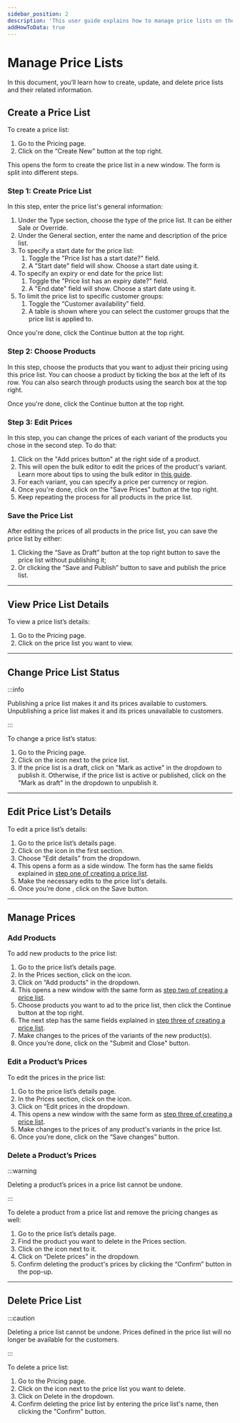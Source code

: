 ```yaml
---
sidebar_position: 2
description: 'This user guide explains how to manage price lists on the Medusa admin. Learn how to create, edit, and delete price lists.'
addHowToData: true
---
```



# Manage Price Lists

In this document, you’ll learn how to create, update, and delete price lists and their related information.

## Create a Price List

To create a price list:

1. Go to the Pricing page.
2. Click on the “Create New” button at the top right.

This opens the form to create the price list in a new window. The form is split into different steps.

### Step 1: Create Price List

In this step, enter the price list's general information:

1. Under the Type section, choose the type of the price list. It can be either Sale or Override.
2. Under the General section, enter the name and description of the price list.
3. To specify a start date for the price list:
    1. Toggle the "Price list has a start date?" field.
    2. A "Start date" field will show. Choose a start date using it.
4. To specify an expiry or end date for the price list:
    1. Toggle the "Price list has an expiry date?" field.
    2. A "End date" field will show. Choose a start date using it.
5. To limit the price list to specific customer groups:
    1. Toggle the “Customer availability” field.
    2. A table is shown where you can select the customer groups that the price list is applied to.

Once you're done, click the Continue button at the top right.

### Step 2: Choose Products

In this step, choose the products that you want to adjust their pricing using this price list. You can choose a product by ticking the box at the left of its row. You can also search through products using the search box at the top right.

Once you're done, click the Continue button at the top right.

### Step 3: Edit Prices

In this step, you can change the prices of each variant of the products you chose in the second step. To do that:

1. Click on the "Add prices button" at the right side of a product.
2. This will open the bulk editor to edit the prices of the product's variant. Learn more about tips to using the bulk editor in [this guide](../tips/bulk-editor.mdx).
3. For each variant, you can specify a price per currency or region.
4. Once you're done, click on the "Save Prices" button at the top right.
5. Keep repeating the process for all products in the price list.

### Save the Price List

After editing the prices of all products in the price list, you can save the price list by either:

1. Clicking the “Save as Draft” button at the top right button to save the price list without publishing it;
2. Or clicking the “Save and Publish” button to save and publish the price list.

---

## View Price List Details

To view a price list’s details:

1. Go to the Pricing page.
2. Click on the price list you want to view.

---

## Change Price List Status

:::info

Publishing a price list makes it and its prices available to customers. Unpublishing a price list makes it and its prices unavailable to customers.

:::

To change a price list’s status:

1. Go to the Pricing page.
2. Click on the <UiIcon lightIcon="https://res.cloudinary.com/dza7lstvk/image/upload/v1667999308/Medusa%20Docs/UI%20Icons/1ordBC6_ssysel.png" darkIcon="https://res.cloudinary.com/dza7lstvk/image/upload/v1667999326/Medusa%20Docs/UI%20Icons/dSwWYBH_stzgoi.png" alt="three dots" /> icon next to the price list.
3. If the price list is a draft, click on "Mark as active" in the dropdown to publish it. Otherwise, if the price list is active or published, click on the "Mark as draft" in the dropdown to unpublish it.

---

## Edit Price List’s Details

To edit a price list’s details:

1. Go to the price list’s details page.
2. Click on the <UiIcon lightIcon="https://res.cloudinary.com/dza7lstvk/image/upload/v1667999308/Medusa%20Docs/UI%20Icons/1ordBC6_ssysel.png" darkIcon="https://res.cloudinary.com/dza7lstvk/image/upload/v1667999326/Medusa%20Docs/UI%20Icons/dSwWYBH_stzgoi.png" alt="three dots" /> icon in the first section.
3. Choose “Edit details” from the dropdown.
4. This opens a form as a side window. The form has the same fields explained in [step one of creating a price list](#step-1-create-a-price-list).
5. Make the necessary edits to the price list's details.
6. Once you’re done , click on the Save button.

---

## Manage Prices

### Add Products

To add new products to the price list:

1. Go to the price list’s details page.
2. In the Prices section, click on the <UiIcon lightIcon="https://res.cloudinary.com/dza7lstvk/image/upload/v1667999308/Medusa%20Docs/UI%20Icons/1ordBC6_ssysel.png" darkIcon="https://res.cloudinary.com/dza7lstvk/image/upload/v1667999326/Medusa%20Docs/UI%20Icons/dSwWYBH_stzgoi.png" alt="three dots" /> icon.
3. Click on “Add products" in the dropdown.
4. This opens a new window with the same form as [step two of creating a price list](#step-2-choose-products).
5. Choose products you want to ad to the price list, then click the Continue button at the top right.
6. The next step has the same fields explained in [step three of creating a price list](#step-3-edit-prices).
7. Make changes to the prices of the variants of the new product(s).
8. Once you’re done, click on the "Submit and Close" button.

### Edit a Product’s Prices

To edit the prices in the price list:

1. Go to the price list’s details page.
2. In the Prices section, click on the <UiIcon lightIcon="https://res.cloudinary.com/dza7lstvk/image/upload/v1667999308/Medusa%20Docs/UI%20Icons/1ordBC6_ssysel.png" darkIcon="https://res.cloudinary.com/dza7lstvk/image/upload/v1667999326/Medusa%20Docs/UI%20Icons/dSwWYBH_stzgoi.png" alt="three dots" /> icon.
3. Click on “Edit prices in the dropdown.
4. This opens a new window with the same form as [step three of creating a price list](#step-3-edit-prices).
5. Make changes to the prices of any product's variants in the price list.
6. Once you’re done, click on the “Save changes” button.

### Delete a Product’s Prices

:::warning

Deleting a product’s prices in a price list cannot be undone.

:::

To delete a product from a price list and remove the pricing changes as well:

1. Go to the price list’s details page.
2. Find the product you want to delete in the Prices section.
3. Click on the <UiIcon lightIcon="https://res.cloudinary.com/dza7lstvk/image/upload/v1667999308/Medusa%20Docs/UI%20Icons/1ordBC6_ssysel.png" darkIcon="https://res.cloudinary.com/dza7lstvk/image/upload/v1667999326/Medusa%20Docs/UI%20Icons/dSwWYBH_stzgoi.png" alt="three dots" /> icon next to it.
4. Click on “Delete prices” in the dropdown.
5. Confirm deleting the product's prices by clicking the “Confirm” button in the pop-up.

---

## Delete Price List

:::caution

Deleting a price list cannot be undone. Prices defined in the price list will no longer be available for the customers.

:::

To delete a price list:

1. Go to the Pricing page.
2. Click on the <UiIcon lightIcon="https://res.cloudinary.com/dza7lstvk/image/upload/v1667999308/Medusa%20Docs/UI%20Icons/1ordBC6_ssysel.png" darkIcon="https://res.cloudinary.com/dza7lstvk/image/upload/v1667999326/Medusa%20Docs/UI%20Icons/dSwWYBH_stzgoi.png" alt="three dots" /> icon next to the price list you want to delete.
3. Click on Delete in the dropdown.
4. Confirm deleting the price list by entering the price list's name, then clicking the "Confirm" button.
